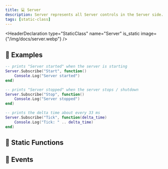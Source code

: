 ```yaml
---
title: 💻 Server
description: Server represents all Server controls in the Server side.
tags: [static-class]
---
```


<HeaderDeclaration type="StaticClass" name="Server" is_static image={"/img/docs/server.webp"} />


## 🎒 Examples

```lua title="Server/Index.lua" showLineNumbers
-- prints "Server started" when the server is starting
Server.Subscribe("Start", function()
    Console.Log("Server started")
end)

-- prints "Server stopped" when the server stops / shutdown
Server.Subscribe("Stop", function()
    Console.Log("Server stopped")
end)

-- prints the delta time about every 33 ms
Server.Subscribe("Tick", function(delta_time)
    Console.Log("Tick: " .. delta_time)
end)
```


## 🗿 Static Functions

<StaticFunctionsDeclaration type="StaticClass" name="Server" />


## 🚀 Events

<EventsDeclaration type="StaticClass" name="Server" />
